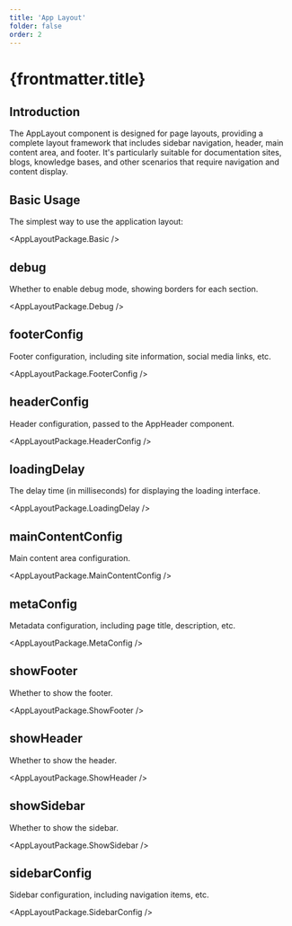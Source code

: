 ```yaml
---
title: 'App Layout'
folder: false
order: 2
---
```



# {frontmatter.title}

## Introduction

The AppLayout component is designed for page layouts, providing a complete layout framework that includes sidebar navigation, header, main content area, and footer. It's particularly suitable for documentation sites, blogs, knowledge bases, and other scenarios that require navigation and content display.


## Basic Usage

The simplest way to use the application layout:

<AppLayoutPackage.Basic />

## debug

Whether to enable debug mode, showing borders for each section.

<AppLayoutPackage.Debug />

## footerConfig

Footer configuration, including site information, social media links, etc.

<AppLayoutPackage.FooterConfig />

## headerConfig

Header configuration, passed to the AppHeader component.

<AppLayoutPackage.HeaderConfig />

## loadingDelay

The delay time (in milliseconds) for displaying the loading interface.

<AppLayoutPackage.LoadingDelay />

## mainContentConfig

Main content area configuration.

<AppLayoutPackage.MainContentConfig />

## metaConfig

Metadata configuration, including page title, description, etc.

<AppLayoutPackage.MetaConfig />

## showFooter

Whether to show the footer.

<AppLayoutPackage.ShowFooter />

## showHeader

Whether to show the header.

<AppLayoutPackage.ShowHeader />

## showSidebar

Whether to show the sidebar.

<AppLayoutPackage.ShowSidebar />

## sidebarConfig

Sidebar configuration, including navigation items, etc.

<AppLayoutPackage.SidebarConfig />

